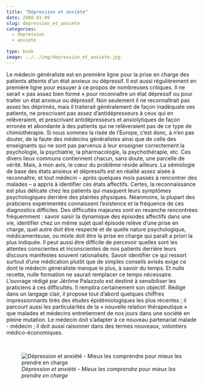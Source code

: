 ```yaml
---
title: "Dépression et anxiété"
date: 2008-01-09
slug: depression_et_anxiete
categories:
  - depression
  - anxiete
  
type: book
image: ../../img/depression_et_anxiete.jpg
---
```


Le médecin généraliste est en première ligne pour la prise en charge des patients atteints d’un état anxieux ou dépressif.
Il est aussi régulièrement en première ligne pour essuyer à ce propos de nombreuses critiques.
Il ne serait « pas assez bien formé » pour reconnaître un état dépressif ou pour traiter un état anxieux ou dépressif.
Non seulement il ne reconnaîtrait pas assez les déprimés, mais il traiterait généralement de façon inadéquate ses patients, ne prescrivant pas assez d’antidépresseurs à ceux qui en relèveraient, et prescrivant antidépresseurs et anxiolytiques de façon erronée et abondante à des patients qui ne relèveraient pas de ce type de chimiothérapie.
Si nous sommes la risée de l’Europe, c’est donc, à n’en pas douter, de la faute des médecins généralistes ainsi que de celle des enseignants qui ne sont pas parvenus à leur enseigner correctement la psychologie, la psychiatrie, la pharmacologie, la psychothérapie, etc.
Ces divers lieux communs contiennent chacun, sans doute, une parcelle de vérité.
Mais, à mon avis, le cœur du problème réside ailleurs.
La sémiologie de base des états anxieux et dépressifs est en réalité assez aisée à reconnaître, et tout médecin – après quelques mois passés à rencontrer des malades – a appris à identifier ces états affectifs.
Certes, la reconnaissance est plus délicate chez les patients qui masquent leurs symptômes psychologiques derrière des plaintes physiques.
Néanmoins, la plupart des praticiens expérimentés connaissent l’existence et la fréquence de ces diagnostics difficiles.
Des difficultés majeures sont en revanche rencontrées fréquemment : savoir saisir la dynamique des épisodes affectifs dans une vie, identifier chez un même sujet quel épisode relève d’une prise en charge, quel autre doit être respecté et de quelle nature psychologique, médicamenteuse, ou mixte doit être la prise en charge qui paraît a priori la plus indiquée.
Il peut aussi être difficile de percevoir quelles sont les attentes conscientes et inconscientes de nos patients derrière leurs discours manifestes souvent rationalisés.
Savoir identifier ce qui ressort surtout d’une médication plutôt que de simples conseils avisés exige ce dont le médecin généraliste manque le plus, à savoir du temps.
Et nulle recette, nulle formation ne saurait remplacer ce temps nécessaire.
L’ouvrage rédigé par Jérôme Palazzolo est destiné à sensibiliser les praticiens à ces difficultés.
Il remplira certainement son objectif.
Rédigé dans un langage clair, il propose tout d’abord quelques chiffres impressionnants tirés des études épidémiologiques les plus récentes ; il parcourt aussi les particularités de la « nouvelle relation thérapeutique » que malades et médecins entretiennent de nos jours dans une société en pleine mutation.
Le médecin doit s’adapter à ce nouveau partenariat malade - médecin ; il doit aussi raisonner dans des termes nouveaux, volontiers médico-économiques. 

<br>

![_Dépression et anxiété - Mieux les comprendre pour mieux les prendre en charge_](../../img/depression_et_anxiete.jpg)
